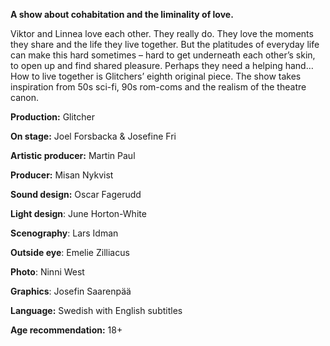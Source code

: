 **A show about cohabitation and the liminality of love.** 

Viktor and Linnea love each other. They really do. They love the moments they share and the life they live together. But the platitudes of everyday life can make this hard sometimes – hard to get underneath each other’s skin, to open up and find shared pleasure. Perhaps they need a helping hand…
How to live together is Glitchers’ eighth original piece. The show takes inspiration from 50s sci-fi, 90s rom-coms and the realism of the theatre canon. 

**Production:** Glitcher 

**On stage:** Joel Forsbacka & Josefine Fri

**Artistic producer:** Martin Paul 

**Producer:** Misan Nykvist

**Sound design:** Oscar Fagerudd 

**Light design**:
June Horton-White 

**Scenography**:
Lars Idman 

**Outside eye**:
Emelie Zilliacus 

**Photo**:
Ninni West 

**Graphics**:
Josefin Saarenpää 

**Language:** Swedish with English subtitles  

**Age recommendation:** 18+
